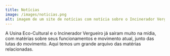 ---
title: Notícias
image: /images/noticias.png
alt: imagem de um site de notícias com notícia sobre o Incinerador Vergueiro.
---
A Usina Eco-Cultural e o Incinerador Vergueiro já saíram muito na mídia, com matérias sobre seus funcionamentos e movimento atual, junto das lutas do movimento. Aqui temos um grande arquivo das matérias relacionadas.
